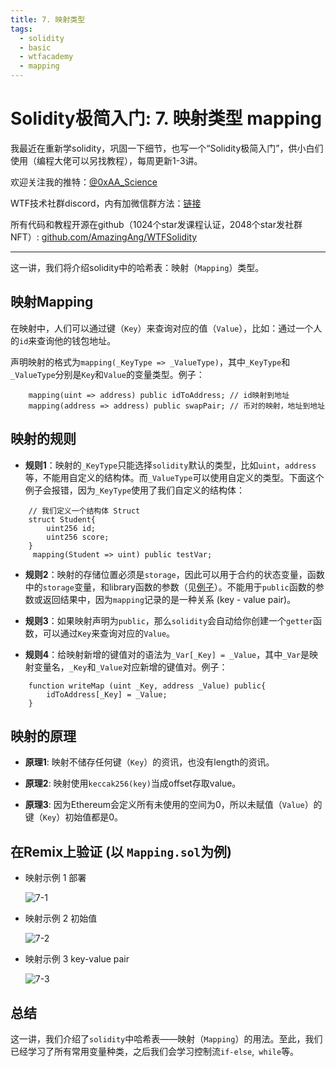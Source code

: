 ```yaml
---
title: 7. 映射类型
tags:
  - solidity
  - basic
  - wtfacademy
  - mapping
---
```



# Solidity极简入门: 7. 映射类型 mapping

<QuizProgress lessonId="6e214d0a-e47f-47b8-bc7b-22b7e9397749"></QuizProgress>

我最近在重新学solidity，巩固一下细节，也写一个“Solidity极简入门”，供小白们使用（编程大佬可以另找教程），每周更新1-3讲。

欢迎关注我的推特：[@0xAA_Science](https://twitter.com/0xAA_Science)

WTF技术社群discord，内有加微信群方法：[链接](https://discord.gg/5akcruXrsk)

所有代码和教程开源在github（1024个star发课程认证，2048个star发社群NFT）: [github.com/AmazingAng/WTFSolidity](https://github.com/AmazingAng/WTFSolidity)

-----

这一讲，我们将介绍solidity中的哈希表：映射（`Mapping`）类型。

## 映射Mapping
在映射中，人们可以通过键（`Key`）来查询对应的值（`Value`），比如：通过一个人的`id`来查询他的钱包地址。

声明映射的格式为`mapping(_KeyType => _ValueType)`，其中`_KeyType`和`_ValueType`分别是`Key`和`Value`的变量类型。例子：
```solidity
    mapping(uint => address) public idToAddress; // id映射到地址
    mapping(address => address) public swapPair; // 币对的映射，地址到地址
```  
## 映射的规则
- **规则1**：映射的`_KeyType`只能选择`solidity`默认的类型，比如`uint`，`address`等，不能用自定义的结构体。而`_ValueType`可以使用自定义的类型。下面这个例子会报错，因为`_KeyType`使用了我们自定义的结构体：
```solidity
    // 我们定义一个结构体 Struct
    struct Student{
        uint256 id;
        uint256 score; 
    }
     mapping(Student => uint) public testVar;
```
- **规则2**：映射的存储位置必须是`storage`，因此可以用于合约的状态变量，函数中的`storage`变量，和library函数的参数（见[例子](https://github.com/ethereum/solidity/issues/4635)）。不能用于`public`函数的参数或返回结果中，因为`mapping`记录的是一种关系 (key - value pair)。

- **规则3**：如果映射声明为`public`，那么`solidity`会自动给你创建一个`getter`函数，可以通过`Key`来查询对应的`Value`。

- **规则4**：给映射新增的键值对的语法为`_Var[_Key] = _Value`，其中`_Var`是映射变量名，`_Key`和`_Value`对应新增的键值对。例子：
```solidity
    function writeMap (uint _Key, address _Value) public{
        idToAddress[_Key] = _Value;
    }
```
## 映射的原理
- **原理1**: 映射不储存任何键（`Key`）的资讯，也没有length的资讯。

- **原理2**: 映射使用`keccak256(key)`当成offset存取value。

- **原理3**: 因为Ethereum会定义所有未使用的空间为0，所以未赋值（`Value`）的键（`Key`）初始值都是0。

## 在Remix上验证 (以 `Mapping.sol`为例)
- 映射示例 1 部署

    ![7-1](./img/7-1.jpg)

- 映射示例 2 初始值

    ![7-2](./img/7-2.jpg)

- 映射示例 3 key-value pair

    ![7-3](./img/7-3.jpg)



## 总结
这一讲，我们介绍了`solidity`中哈希表——映射（`Mapping`）的用法。至此，我们已经学习了所有常用变量种类，之后我们会学习控制流`if-else`,` while`等。

<QuizForm lessonId="6e214d0a-e47f-47b8-bc7b-22b7e9397749"></QuizForm>
